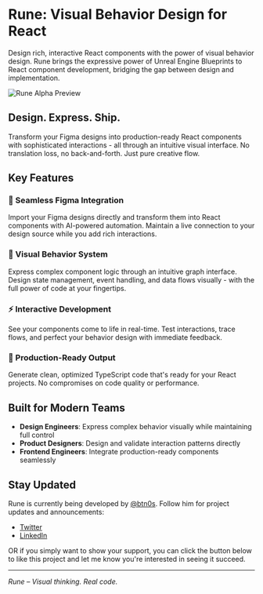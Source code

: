 
# Rune: Visual Behavior Design for React

Design rich, interactive React components with the power of visual behavior design. Rune brings the expressive power of Unreal Engine Blueprints to React component development, bridging the gap between design and implementation.

![Rune Alpha Preview](/rune-preview.jpg)

## Design. Express. Ship.

Transform your Figma designs into production-ready React components with sophisticated interactions - all through an intuitive visual interface. No translation loss, no back-and-forth. Just pure creative flow.

## Key Features

### 🎨 Seamless Figma Integration
Import your Figma designs directly and transform them into React components with AI-powered automation. Maintain a live connection to your design source while you add rich interactions.

### 🔄 Visual Behavior System
Express complex component logic through an intuitive graph interface. Design state management, event handling, and data flows visually - with the full power of code at your fingertips.

### ⚡️ Interactive Development
See your components come to life in real-time. Test interactions, trace flows, and perfect your behavior design with immediate feedback.

### 🚀 Production-Ready Output
Generate clean, optimized TypeScript code that's ready for your React projects. No compromises on code quality or performance.

## Built for Modern Teams

- **Design Engineers**: Express complex behavior visually while maintaining full control
- **Product Designers**: Design and validate interaction patterns directly
- **Frontend Engineers**: Integrate production-ready components seamlessly

## Stay Updated

Rune is currently being developed by [@btn0s](https://btn0s.dev). Follow him for project updates and announcements:

- [Twitter](https://twitter.com/btn0s)
- [LinkedIn](https://www.linkedin.com/in/brendantnorris/)

OR if you simply want to show your support, you can click the button below to like this project and let me know you're interested in seeing it succeed.

<div className="mt-8 mb-12">
  <LikeButton />
</div>

---

*Rune – Visual thinking. Real code.*
